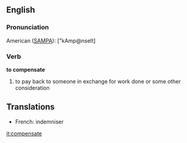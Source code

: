 ==English==

===Pronunciation===

American ([[SAMPA]]): ["kAmp@nseIt]

===Verb===

'''to compensate'''

#to pay back to someone in exchange for work done or some other consideration
==Translations==
*French: indemniser

[[it:compensate]]